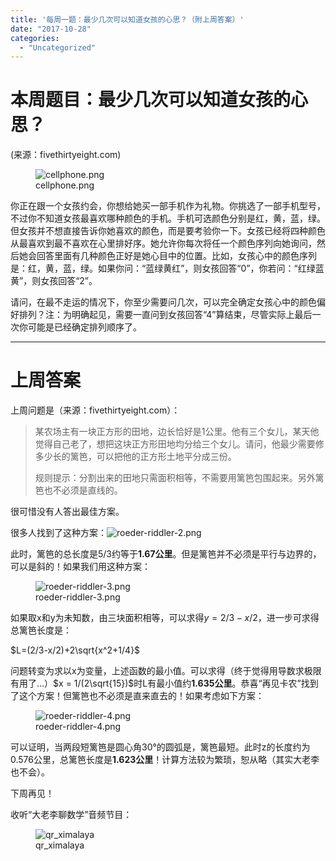 ```yaml
---
title: '每周一题：最少几次可以知道女孩的心思？（附上周答案）'
date: "2017-10-28"
categories:
  - "Uncategorized"
---
```


<h1>本周题目：最少几次可以知道女孩的心思？</h1>

(来源：fivethirtyeight.com)

![cellphone.png](https://dalaoliblog.wordpress.com/wp-content/uploads/2017/10/cellphone.png)

你正在跟一个女孩约会，你想给她买一部手机作为礼物。你挑选了一部手机型号，不过你不知道女孩最喜欢哪种颜色的手机。手机可选颜色分别是红，黄，蓝，绿。但女孩并不想直接告诉你她喜欢的颜色，而是要考验你一下。女孩已经将四种颜色从最喜欢到最不喜欢在心里排好序。她允许你每次将任一个颜色序列向她询问，然后她会回答里面有几种颜色正好是她心目中的位置。比如，女孩心中的颜色序列是：红，黄，蓝，绿。如果你问：“蓝绿黄红”，则女孩回答“0”，你若问：“红绿蓝黄”，则女孩回答“2”。

请问，在最不走运的情况下，你至少需要问几次，可以完全确定女孩心中的颜色偏好排列？注：为明确起见，需要一直问到女孩回答“4”算结束，尽管实际上最后一次你可能是已经确定排列顺序了。

<hr />

<h1>上周答案</h1>

上周问题是（来源：fivethirtyeight.com）：

<blockquote>某农场主有一块正方形的田地，边长恰好是1公里。他有三个女儿，某天他觉得自己老了，想把这块正方形田地均分给三个女儿。请问，他最少需要修多少长的篱笆，可以把他的正方形土地平分成三份。

规则提示：分割出来的田地只需面积相等，不需要用篱笆包围起来。另外篱笆也不必须是直线的。</blockquote>

很可惜没有人答出最佳方案。

很多人找到了这种方案：![roeder-riddler-2.png](https://dalaoliblog.wordpress.com/wp-content/uploads/2017/10/roeder-riddler-2.png)

此时，篱笆的总长度是5/3约等于**1.67公里**。但是篱笆并不必须是平行与边界的，可以是斜的！如果我们用这种方案：

![roeder-riddler-3.png](https://dalaoliblog.wordpress.com/wp-content/uploads/2017/10/roeder-riddler-3.png)

如果取x和y为未知数，由三块面积相等，可以求得$y = 2/3 - x/2$，进一步可求得总篱笆长度是：

$L=(2/3-x/2)+2\sqrt{x^2+1/4}$

问题转变为求以x为变量，上述函数的最小值。可以求得（终于觉得用导数求极限有用了...）$x = 1/(2\sqrt{15})$时L有最小值约**1.635公里**。恭喜“再见卡农”找到了这个方案！但篱笆也不必须是直来直去的！如果考虑如下方案：

![roeder-riddler-4.png](https://dalaoliblog.wordpress.com/wp-content/uploads/2017/10/roeder-riddler-4.png)

可以证明，当两段短篱笆是圆心角30°的圆弧是，篱笆最短。此时z的长度约为0.576公里，总篱笆长度是**1.623公里**！计算方法较为繁琐，恕从略（其实大老李也不会）。

下周再见！

收听“大老李聊数学”音频节目：

![qr_ximalaya](https://dalaoliblog.wordpress.com/wp-content/uploads/2017/10/qr_ximalaya.png)